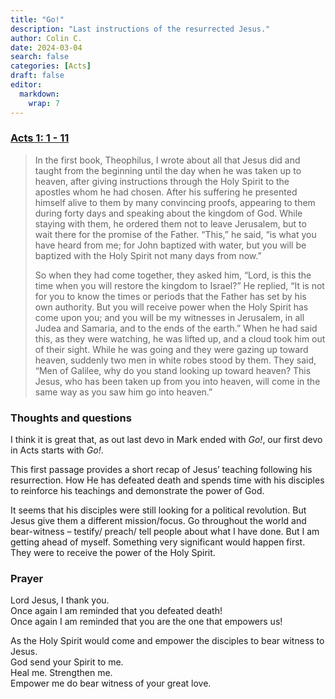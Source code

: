```yaml
---
title: "Go!"
description: "Last instructions of the resurrected Jesus."
author: Colin C.
date: 2024-03-04
search: false
categories: [Acts]
draft: false
editor: 
  markdown: 
    wrap: 7
---
```


### [Acts 1: 1 - 11](https://www.bible.com/bible/2016/ACT.1.NRSV)

>  In the first book, Theophilus, I wrote about all that Jesus did and taught from the beginning until the day when he was taken up to heaven, after giving instructions through the Holy Spirit to the apostles whom he had chosen. After his suffering he presented himself alive to them by many convincing proofs, appearing to them during forty days and speaking about the kingdom of God. While staying with them, he ordered them not to leave Jerusalem, but to wait there for the promise of the Father. “This,” he said, “is what you have heard from me; for John baptized with water, but you will be baptized with the Holy Spirit not many days from now.”
>
> So when they had come together, they asked him, “Lord, is this the time when you will restore the kingdom to Israel?” He replied, “It is not for you to know the times or periods that the Father has set by his own authority. But you will receive power when the Holy Spirit has come upon you; and you will be my witnesses in Jerusalem, in all Judea and Samaria, and to the ends of the earth.” When he had said this, as they were watching, he was lifted up, and a cloud took him out of their sight. While he was going and they were gazing up toward heaven, suddenly two men in white robes stood by them. They said, “Men of Galilee, why do you stand looking up toward heaven? This Jesus, who has been taken up from you into heaven, will come in the same way as you saw him go into heaven.”


### Thoughts and questions 

I think it is great that, as out last devo in Mark ended with _Go!_, our first devo in Acts starts with _Go!_.  

This first passage provides a short recap of Jesus' teaching following his resurrection.  How He has defeated death and spends time with his disciples to reinforce his teachings and demonstrate the power of God.  

It seems that his disciples were still looking for a political revolution.  But Jesus give them a different mission/focus.  Go throughout the world and bear-witness -- testify/ preach/ tell people about what I have done. But I am getting ahead of myself.  Something very significant would happen first.  They were to receive the power of the Holy Spirit.  



### Prayer

Lord Jesus, I thank you.\
Once again I am reminded that you defeated death!\
Once again I am reminded that you are the one that empowers us!

As the Holy Spirit would come and empower the disciples to bear witness to Jesus.\
God send your Spirit to me.\
Heal me. Strengthen me.\
Empower me do bear witness of your great love. 



